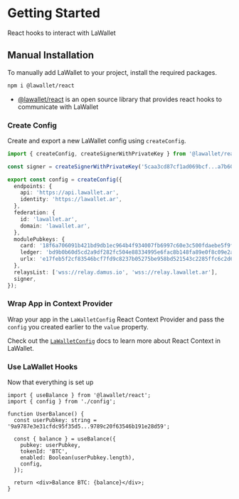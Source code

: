 
# Getting Started

React hooks to interact with LaWallet

## Manual Installation

To manually add LaWallet to your project, install the required packages.

```sh npm2yarn
npm i @lawallet/react
```

- [@lawallet/react](https://lawallet.ar) is an open source library that provides react hooks to communicate with LaWallet

### Create Config

Create and export a new LaWallet config using `createConfig`.

```ts filename="config.ts"
import { createConfig, createSignerWithPrivateKey } from '@lawallet/react';

const signer = createSignerWithPrivateKey('5caa3cd87cf1ad069bcf...a7b6070a44ec7223877504c84');

export const config = createConfig({
  endpoints: {
    api: 'https://api.lawallet.ar',
    identity: 'https://lawallet.ar',
  },
  federation: {
    id: 'lawallet.ar',
    domain: 'lawallet.ar',
  },
  modulePubkeys: {
    card: '18f6a706091b421bd9db1ec964b4f934007fb6997c60e3c500fdaebe5f9f7b18',
    ledger: 'bd9b0b60d5cd2a9df282fc504e88334995e6fac8b148fa89e0f8c09e2a570a84',
    urlx: 'e17feb5f2cf83546bcf7fd9c8237b05275be958bd521543c2285ffc6c2d654b3',
  },
  relaysList: ['wss://relay.damus.io', 'wss://relay.lawallet.ar'],
  signer,
});
```

### Wrap App in Context Provider

Wrap your app in the `LaWalletConfig` React Context Provider and pass the `config` you created earlier to the `value` property.

Check out the [`LaWalletConfig`](/react/LaWalletConfig) docs to learn more about React Context in LaWallet.

### Use LaWallet Hooks

Now that everything is set up

```tsx filename="UserBalance.tsx"
import { useBalance } from '@lawallet/react';
import { config } from './config';

function UserBalance() {
  const userPubkey: string = '9a9787e3e31cfdc95f35d5...9789c20f63546b191e28d59';

  const { balance } = useBalance({
    pubkey: userPubkey,
    tokenId: 'BTC',
    enabled: Boolean(userPubkey.length),
    config,
  });

  return <div>Balance BTC: {balance}</div>;
}
```
